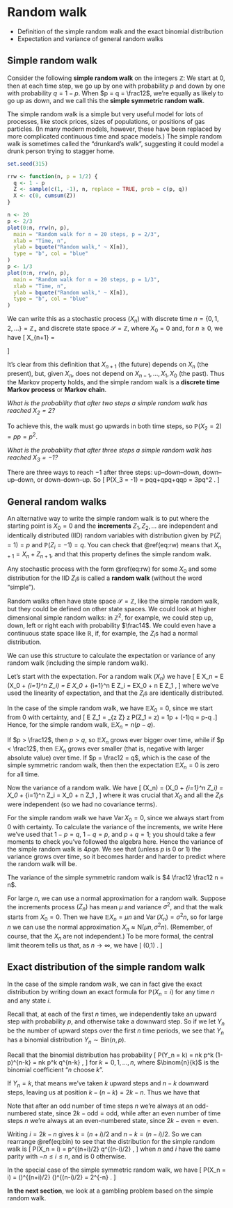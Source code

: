 # Random walk  {#S02-random-walk}


\newcommand{\Var}{\operatorname{Var}}

::: {.mysummary}
* Definition of the simple random walk and the exact binomial distribution
* Expectation and variance of general random walks
:::



## Simple random walk {#simple-random-walk}


Consider the following **simple random walk** on the integers $\mathbb Z$: We start at $0$, then at each time step, we go up by one with probability $p$ and down by one with probability $q = 1-p$. When $p = q = \frac12$, we're equally as likely to go up as down, and we call this the **simple symmetric random walk**.

The simple random walk is a simple but very useful model for lots of processes, like stock prices, sizes of populations, or positions of gas particles. (In many modern models, however, these have been replaced by more complicated continuous time and space models.) The simple random walk is sometimes called the "drunkard's walk", suggesting it could model a drunk person trying to stagger home.

```r
set.seed(315)

rrw <- function(n, p = 1/2) {
  q <- 1 - p
  Z <- sample(c(1, -1), n, replace = TRUE, prob = c(p, q))
  X <- c(0, cumsum(Z))
}

n <- 20
p <- 2/3
plot(0:n, rrw(n, p),
  main = "Random walk for n = 20 steps, p = 2/3",
  xlab = "Time, n",
  ylab = bquote("Random walk," ~ X[n]),
  type = "b", col = "blue"
)
p <- 1/3
plot(0:n, rrw(n, p),
  main = "Random walk for n = 20 steps, p = 1/3",
  xlab = "Time, n",
  ylab = bquote("Random walk," ~ X[n]),
  type = "b", col = "blue"
)
```

We can write this as a stochastic process $(X_n)$ with discrete time $n = \{0,1,2,\dots\} = \mathbb Z_+$ and discrete state space $\mathcal S = \mathbb Z$, where $X_0 = 0$ and, for $n \geq 0$, we have
  \[ X_{n+1} = \begin{cases} X_n + 1 & \text{with probability $p$,} \\
                             X_n - 1 & \text{with probability $q$.} \end{cases} \]

It's clear from this definition that $X_{n+1}$ (the future) depends on $X_n$ (the present), but, given $X_n$, does not depend on $X_{n-1}, \dots, X_1, X_0$ (the past). Thus the Markov property holds, and the simple random walk is a **discrete time Markov process** or **Markov chain**.

::: {.example #rw1}
*What is the probability that after two steps a simple random walk has reached $X_2 = 2$?*

To achieve this, the walk must go upwards in both time steps, so $\mathbb P(X_2 = 2) = pp = p^2$.
:::


::: {.example #rw2}
*What is the probability that after three steps a simple random walk has reached $X_3 = -1$?*

There are three ways to reach $-1$ after three steps: up--down--down, down--up--down, or down--down--up. So 
\[ \mathbb P(X_3 = -1) = pqq+qpq+qqp = 3pq^2 . \]
:::



## General random walks  {#general-random-walks}


An alternative way to write the simple random walk is to put
  \begin{equation}
    X_n = X_0 + \sum_{i=1}^n Z_i ,  (\#eq:rw)
  \end{equation}
where the starting point is $X_0 = 0$ and the **increments** $Z_1, Z_2, \dots$ are independent and identically distributed (IID) random variables with distribution given by $\mathbb P(Z_i = 1) = p$ and $\mathbb P(Z_i = -1) = q$. You can check that \@ref(eq:rw) means that $X_{n+1} = X_n + Z_{n+1}$, and that this property defines the simple random walk.

Any stochastic process with the form \@ref(eq:rw) for some $X_0$ and some distribution for the IID $Z_i$s is called a **random walk** (without the word "simple").

Random walks often have state space $\mathcal S = \mathbb Z$, like the simple random walk, but they could be defined on other state spaces. We could look at higher dimensional simple random walks: in $\mathbb Z^2$, for example, we could step up, down, left or right each with probability $\frac14$. We could even have a continuous state space like $\mathbb R$, if, for example, the $Z_i$s had a normal distribution. 

We can use this structure to calculate the expectation or variance of any random walk (including the simple random walk).

Let's start with the expectation. For a random walk $(X_n)$ we have
  \[ \mathbb E X_n = \mathbb E \left(X_0 + \sum_{i=1}^n Z_i\right) = \mathbb E X_0 + \sum_{i=1}^n \mathbb E Z_i = \mathbb EX_0 + n \mathbb E Z_1 , \]
where we've used the linearity of expectation, and that the $Z_i$s are identically distributed.

In the case of the simple random walk, we have $\mathbb E X_0 = 0$, since we start from $0$ with certainty, and
  \[ \mathbb E Z_1 = \sum_{z \in \mathbb Z} z \mathbb P(Z_1 = z) = 1\times p + (-1)\times q = p-q .\]
Hence, for the simple random walk, $\mathbb EX_n = n(p-q)$.

If $p > \frac12$, then $p > q$, so $\mathbb E X_n$ grows ever bigger over time, while if $p < \frac12$, then $\mathbb E X_n$ grows ever smaller (that is, negative with larger absolute value) over time. If $p = \frac12 = q$, which is the case of the simple symmetric random walk, then then the expectation $\mathbb E X_n = 0$  is zero for all time.

Now the variance of a random walk. We have
  \[ \Var(X_n) = \Var \left(X_0 + \sum_{i=1}^n Z_i\right) = \Var X_0 + \sum_{i=1}^n \Var Z_i = \Var X_0 + n \Var Z_1 , \]
where it was crucial that $X_0$ and all the $Z_i$s were independent (so we had no covariance terms).

For the simple random walk we have $\Var X_0 = 0$, since we always start from $0$ with certainty. To calculate the variance of the increments, we write
  \begin{align*}
  \Var(Z_1) &= \mathbb E (Z_1 - \mathbb EZ_1)^2 \\
            &= p\big(1 - (p-q)\big)^2 + q \big( {-1} - (p-q)\big)^2\\
            &= p(2q)^2 + q(-2p)^2\\
            &= 4pq^2 + 4p^2q \\
            &= 4pq(p+q) \\
            &= 4pq .
  \end{align*}
Here we've used that $1-p = q$, $1-q=p$, and $p+q = 1$; you should take a few moments to check you've followed the algebra here. Hence the variance of the simple random walk is $4pqn$. We see that (unless $p$ is $0$ or $1$) the variance grows over time, so it becomes harder and harder to predict where the random walk will be.

The variance of the simple symmetric random walk is $4 \frac12 \frac12 n = n$.

For large $n$, we can use a normal approximation for a random walk. Suppose the increments process $(Z_n)$ has mean $\mu$ and variance $\sigma^2$, and that the walk starts from $X_0 = 0$. Then we have $\mathbb E X_n = \mu n$ and $\Var(X_n) = \sigma^2 n$, so for large $n$ we can use the normal approximation $X_n \approx \mathrm{N}(\mu n, \sigma^2 n)$. (Remember, of course, that the $X_n$ are not independent.) To be more formal, the central limit theorem tells us that, as $n \to \infty$, we have
  \[ \frac{X_n - n\mu}{\sigma \sqrt{n}} \to \mathrm{N}(0,1) . \]



## Exact distribution of the simple random walk  {#exact-distribution}


In the case of the simple random walk, we can in fact give the exact distribution by writing down an exact formula for $\mathbb P(X_n = i)$ for any time $n$ and any state $i$.

Recall that, at each of the first $n$ times, we independently take an upward step with probability $p$, and otherwise take a downward step. So if we let $Y_n$ be the number of upward steps over the first $n$ time periods, we see that $Y_n$ has a binomial distribution $Y_n \sim \text{Bin}(n,p)$.

Recall that the binomial distribution has probability
  \[  \mathbb P(Y_n = k)  = \binom nk p^k (1-p)^{n-k} = \binom nk p^k q^{n-k} , \]
for $k = 0,1,\dots, n$, where $\binom{n}{k}$ is the binomial coefficient "$n$ choose $k$".

If $Y_n = k$, that means we've taken $k$ upward steps and $n-k$ downward steps, leaving us at position $k - (n-k) = 2k - n$. Thus we have that
  \begin{equation}
  \mathbb P(X_n = 2k - n) = \mathbb P(Y_n = k) = \binom nk p^k q^{n-k} .  (\#eq:bin)
  \end{equation}

Note that after an odd number of time steps $n$ we're always at an odd-numbered state, since $2k - \text{odd} = \text{odd}$, while after an even number of time steps $n$ we're always at an even-numbered state, since $2k - \text{even} = \text{even}$.

Writing $i = 2k - n$ gives $k = (n+i)/2$ and $n-k = (n-i)/2$. So we can rearrange \@ref(eq:bin) to see that the distribution for the simple random walk is
  \[ \mathbb P(X_n = i) =  \binom{n}{(n+i)/2} p^{(n+i)/2} q^{(n-i)/2} , \]
when $n$ and $i$ have the same parity with $-n \leq i \leq n$, and is $0$ otherwise.

In the special case of the simple symmetric random walk, we have
  \[ \mathbb P(X_n = i) = \binom{n}{(n+i)/2} \left(\frac12\right)^{(n+i)/2} \left(\frac12\right)^{(n-i)/2} = \binom{n}{(n+i)/2} 2^{-n} . \]


::: {.mysummary}
**In the next section**, we look at a gambling problem based on the simple random walk.
:::



